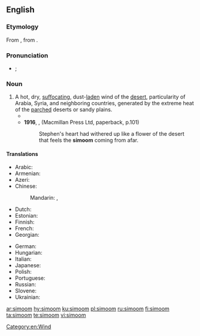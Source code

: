 ==English==
{{wikipedia}}

===Etymology===
From {{etyl|ar|en}} {{m|ar|سَمُوم||hot wind}}, from {{m|ar|سَمَّ||to poison}}.

===Pronunciation===
* {{a|RP|US}} {{enPR|sĭmo͞omʹ}}; {{IPA|/sɪˈmuːm/|lang=en}}

===Noun===
{{en-noun}}

# A hot, dry, [[suffocating]], dust-[[laden]] wind of the [[desert]], particularity of Arabia, Syria, and neighboring countries, generated by the extreme heat of the [[parched]] deserts or sandy plains.
#*{{quote-book|year=1892|author={{w|James Yoxall}}
|chapter=5|title=[http://openlibrary.org/works/OL10504990W The Lonely Pyramid]
|passage=The desert storm was riding in its strength; the travellers lay beneath the mastery of the fell '''simoom'''. Whirling wreaths and columns of burning wind, rushed around and over them.}}
#* '''1916''', {{w|James Joyce}}, ''{{w|Portrait of the Artist as a Young Man}}'' (Macmillan Press Ltd, paperback, p.101) 
#*: Stephen's heart had withered up like a flower of the desert that feels the '''simoom''' coming from afar.

====Translations====
{{trans-top|hot, dry wind}}
* Arabic: {{t|ar|سَمُوم|m|sc=Arab}}
* Armenian: {{t|hy|սամում|sc=Armn}}
* Azeri: {{t|az|səmum}}
* Chinese:
*: Mandarin: {{t+|cmn|西蒙風|sc=Hani}}, {{t+|cmn|西蒙风|tr=xīméngfēng|sc=Hani}}
* Dutch: {{t|nl|samoen|m}}
* Estonian: {{t|et|samuum}}
* Finnish: {{t+|fi|samum}}
* French: {{t+|fr|simoun|m}}
* Georgian: {{t|ka|სამუმი|sc=Geor}}
{{trans-mid}}
* German: {{t|de|Samum|m}}
* Hungarian: {{t|hu|számum}}
* Italian: {{t|it|simun|m}}
* Japanese: {{t|ja|シムーン|tr=shimūn}}
* Polish: {{t+|pl|samum|m}}
* Portuguese: {{t|pt|simum|m}}
* Russian: {{t+|ru|саму́м|m}}
* Slovene: {{t|sl|samum|m}}
* Ukrainian: {{t|uk|самум|m}}
{{trans-bottom}}

[[Category:en:Wind]]
[[ar:simoom]]
[[hy:simoom]]
[[ku:simoom]]
[[pl:simoom]]
[[ru:simoom]]
[[fi:simoom]]
[[ta:simoom]]
[[te:simoom]]
[[vi:simoom]]